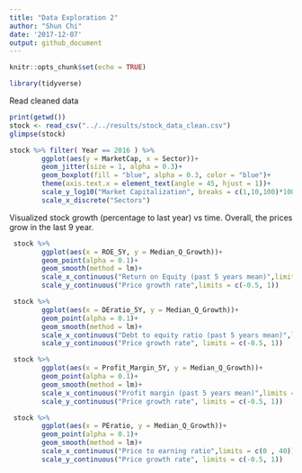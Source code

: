 ```yaml
---
title: "Data Exploration 2"
author: "Shun Chi"
date: '2017-12-07'
output: github_document
---
```


```r
knitr::opts_chunk$set(echo = TRUE)
```

```r
library(tidyverse)
```


Read cleaned data

```r
print(getwd())
stock <- read_csv("../../results/stock_data_clean.csv")
glimpse(stock)
```




```r
stock %>% filter( Year == 2016 ) %>% 
        ggplot(aes(y = MarketCap, x = Sector))+
        geom_jitter(size = 1, alpha = 0.3)+
        geom_boxplot(fill = "blue", alpha = 0.3, color = "blue")+
        theme(axis.text.x = element_text(angle = 45, hjust = 1))+
        scale_y_log10("Market Capitalization", breaks = c(1,10,100)*10000000000) +
        scale_x_discrete("Sectors")
```


Visualized stock growth (percentage to last year) vs time. Overall, the prices grow in the last 9 year.

```r
 stock %>%
        ggplot(aes(x = ROE_5Y, y = Median_Q_Growth))+
        geom_point(alpha = 0.1)+
        geom_smooth(method = lm)+
        scale_x_continuous("Return on Equity (past 5 years mean)",limits = c(-0.25 ,0.5))+
        scale_y_continuous("Price growth rate",limits = c(-0.5, 1))
```



```r
 stock %>%
        ggplot(aes(x = DEratio_5Y, y = Median_Q_Growth))+
        geom_point(alpha = 0.1)+
        geom_smooth(method = lm)+
        scale_x_continuous("Debt to equity ratio (past 5 years mean)",limits = c(-0.25 , 3))+
        scale_y_continuous("Price growth rate", limits = c(-0.5, 1))
```




```r
 stock %>%
        ggplot(aes(x = Profit_Margin_5Y, y = Median_Q_Growth))+
        geom_point(alpha = 0.1)+
        geom_smooth(method = lm)+
        scale_x_continuous("Profit margin (past 5 years mean)",limits = c(-0.2 , 0.4))+
        scale_y_continuous("Price growth rate", limits = c(-0.5, 1))
```


```r
 stock %>%
        ggplot(aes(x = PEratio, y = Median_Q_Growth))+
        geom_point(alpha = 0.1)+
        geom_smooth(method = lm)+
        scale_x_continuous("Price to earning ratio",limits = c(0 , 40))+
        scale_y_continuous("Price growth rate", limits = c(-0.5, 1))
```